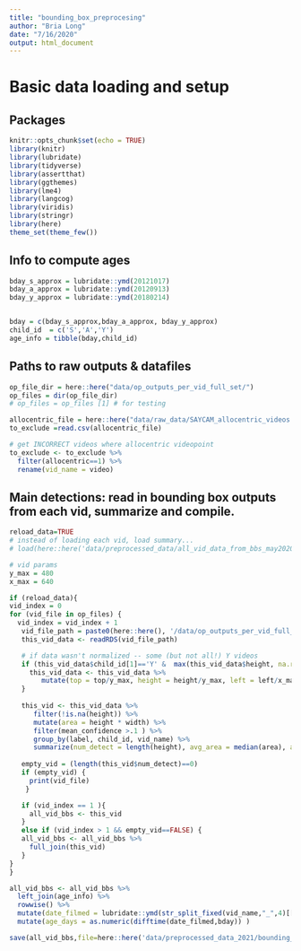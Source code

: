 ```yaml
---
title: "bounding_box_preprocesing"
author: "Bria Long"
date: "7/16/2020"
output: html_document
---
```



# Basic data loading and setup
## Packages
```r
knitr::opts_chunk$set(echo = TRUE)
library(knitr)
library(lubridate)
library(tidyverse)
library(assertthat)
library(ggthemes)
library(lme4)
library(langcog)
library(viridis)
library(stringr)
library(here)
theme_set(theme_few())
```

## Info to compute ages
```r
bday_s_approx = lubridate::ymd(20121017)
bday_a_approx = lubridate::ymd(20120913)
bday_y_approx = lubridate::ymd(20180214)


bday = c(bday_s_approx,bday_a_approx, bday_y_approx)
child_id  = c('S','A','Y')
age_info = tibble(bday,child_id)
```

## Paths to raw outputs & datafiles
```r
op_file_dir = here::here("data/op_outputs_per_vid_full_set/")
op_files = dir(op_file_dir)
# op_files = op_files [1] # for testing

allocentric_file = here::here("data/raw_data/SAYCAM_allocentric_videos.csv")
to_exclude =read.csv(allocentric_file)

# get INCORRECT videos where allocentric videopoint 
to_exclude <- to_exclude %>%
  filter(allocentric==1) %>%
  rename(vid_name = video)
```


## Main detections: read in bounding box outputs from each vid, summarize and compile.
```r
reload_data=TRUE
# instead of loading each vid, load summary...
# load(here::here('data/preprocessed_data/all_vid_data_from_bbs_may2020.RData'))

# vid params
y_max = 480
x_max = 640

if (reload_data){
vid_index = 0
for (vid_file in op_files) {
  vid_index = vid_index + 1
   vid_file_path = paste0(here::here(), '/data/op_outputs_per_vid_full_set/', vid_file)
   this_vid_data <- readRDS(vid_file_path)

   # if data wasn't normalized -- some (but not all!) Y videos
   if (this_vid_data$child_id[1]=='Y' &  max(this_vid_data$height, na.rm=TRUE)>1) {
     this_vid_data <- this_vid_data %>% 
        mutate(top = top/y_max, height = height/y_max, left = left/x_max, width = width/x_max)
   }
      
   this_vid <- this_vid_data %>%
      filter(!is.na(height)) %>%
      mutate(area = height * width) %>%
      filter(mean_confidence >.1 ) %>%
      group_by(label, child_id, vid_name) %>%
      summarize(num_detect = length(height), avg_area = median(area), avg_height = median(height), avg_width = median(width), avg_left = median(left), avg_top = median(top))
   
   empty_vid = (length(this_vid$num_detect)==0)
   if (empty_vid) {
     print(vid_file)
    }

   if (vid_index == 1 ){
     all_vid_bbs <- this_vid
   }
   else if (vid_index > 1 && empty_vid==FALSE) {
   all_vid_bbs <- all_vid_bbs %>%
     full_join(this_vid)
   }
}
}
```

```r
all_vid_bbs <- all_vid_bbs %>%
  left_join(age_info) %>%
  rowwise() %>%
  mutate(date_filmed = lubridate::ymd(str_split_fixed(vid_name,"_",4)[[2]])) %>%
  mutate(age_days = as.numeric(difftime(date_filmed,bday)) )

save(all_vid_bbs,file=here::here('data/preprocessed_data_2021/bounding_box_summaries.RData'))

```



